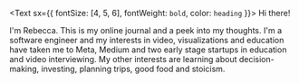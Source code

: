 <Text sx={{ fontSize: [4, 5, 6], fontWeight: `bold`, color: `heading` }}>
  Hi there!
</Text>

I'm Rebecca. This is my online journal and a peek into my thoughts. I'm a software engineer and my interests in video, visualizations and education have taken me to Meta, Medium and two early stage startups in education and video interviewing. My other interests are learning about decision-making, investing, planning trips, good food and stoicism.
